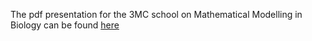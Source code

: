 The pdf presentation for the 3MC school on Mathematical Modelling in Biology can be found [here](SASchool-II.pdf)

